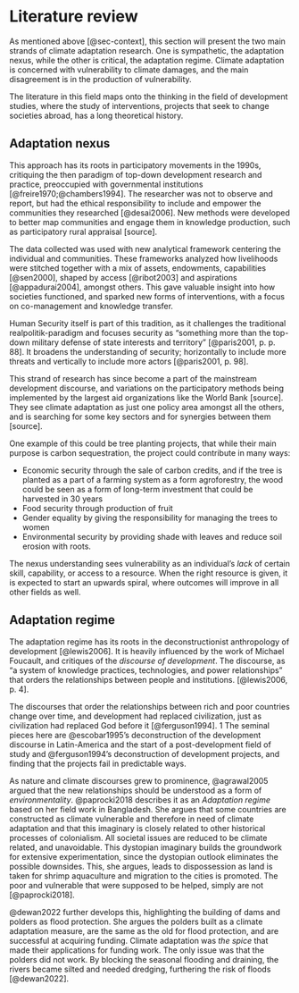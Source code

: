 # Literature review {#sec-lit}

As mentioned above [@sec-context], this section will present the two main strands of climate adaptation research. One is sympathetic, the adaptation nexus, while the other is critical, the adaptation regime. Climate adaptation is concerned with vulnerability to climate damages, and the main disagreement is in the production of vulnerability. 

The literature in this field maps onto the thinking in the field of development studies, where the study of interventions, projects that seek to change societies abroad, has a long theoretical history. 

## Adaptation nexus {#sec-nexus}

This approach has its roots in participatory movements in the 1990s, critiquing the then paradigm of top-down development research and practice, preoccupied with governmental institutions [@freire1970;@chambers1994]. The researcher was not to observe and report, but had the ethical responsibility to include and empower the communities they researched [@desai2006]. New methods were developed to better map communities and engage them in knowledge production, such as participatory rural appraisal [source]. 

The data collected was used with new analytical framework centering the individual and communities. These frameworks analyzed how livelihoods were stitched together with a mix of assets, endowments, capabilities [@sen2000], shaped by access [@ribot2003] and aspirations [@appadurai2004], amongst others. This gave valuable insight into how societies functioned, and sparked new forms of interventions, with a focus on co-management and knowledge transfer. 

Human Security itself is part of this tradition, as it challenges the traditional realpolitik-paradigm and focuses security as "something more than the top-down military defense of state interests and territory" [@paris2001, p. p. 88]. It broadens the understanding of security; horizontally to include more threats and vertically to include more actors [@paris2001, p. 98]. 

This strand of research has since become a part of the mainstream development discourse, and variations on the participatory methods being implemented by the largest aid organizations like the World Bank [source]. They see climate adaptation as just one policy area amongst all the others, and is searching for some key sectors and for synergies between them [source]. 

One example of this could be tree planting projects, that while their main purpose is carbon sequestration, the project could contribute in many ways:

- Economic security through the sale of carbon credits, and if the tree is planted as a part of a farming system as a form agroforestry, the wood could be seen as a form of long-term investment that could be harvested in 30 years
- Food security through production of fruit
- Gender equality by giving the responsibility for managing the trees to women
- Environmental security by providing shade with leaves and reduce soil erosion with roots. 

The nexus understanding sees vulnerability as an individual's *lack* of certain skill, capability, or access to a resource. When the right resource is given, it is expected to start an upwards spiral, where outcomes will improve in all other fields as well. 

## Adaptation regime {#sec-regime}

The adaptation regime has its roots in the deconstructionist anthropology of development [@lewis2006]. It is heavily influenced by the work of Michael Foucault, and critiques of the *discourse of development*. The discourse, as "a system of knowledge practices, technologies, and power relationships" that orders the relationships between people and institutions. [@lewis2006, p. 4]. 

The discourses that order the relationships between rich and poor countries change over time, and development had replaced civilization, just as civilization had replaced God before it [@ferguson1994]. 1 The seminal pieces here are @escobar1995's deconstruction of the development discourse in Latin-America and the start of a post-development field of study and @ferguson1994's deconstruction of development projects, and finding that the projects fail in predictable ways. 

As nature and climate discourses grew to prominence, @agrawal2005 argued that the new relationships should be understood as a form of *environmentality*. @paprocki2018 describes it as an *Adaptation regime* based on her field work in Bangladesh. She argues that some countries are constructed as climate vulnerable and therefore in need of climate adaptation and that this imaginary is closely related to other historical processes of colonialism. All societal issues are reduced to be climate related, and unavoidable. This dystopian imaginary builds the groundwork for extensive experimentation, since the dystopian outlook eliminates the possible downsides. This, she argues, leads to dispossession as land is taken for shrimp aquaculture and migration to the cities is promoted. The poor and vulnerable that were supposed to be helped, simply are not [@paprocki2018].

@dewan2022 further develops this, highlighting the building of dams and polders as flood protection. She argues the polders built as a climate adaptation measure, are the same as the old for flood protection, and are successful at acquiring funding. Climate adaptation was *the spice* that made their applications for funding work. The only issue was that the polders did not work. By blocking the seasonal flooding and draining, the rivers became silted and needed dredging, furthering the risk of floods [@dewan2022]. 